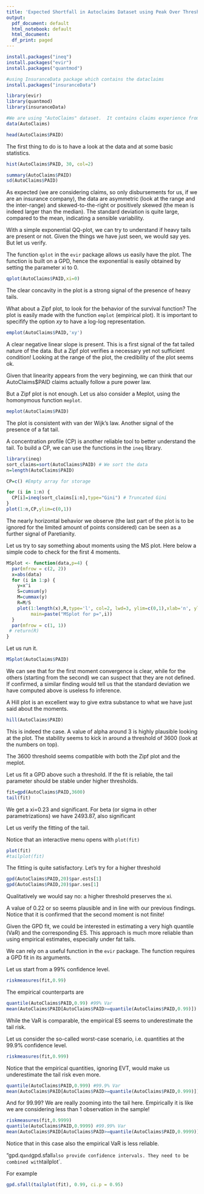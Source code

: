 ---
title: 'Expected Shortfall in Autoclaims Dataset using Peak Over Threshold'
output:
  pdf_document: default
  html_notebook: default
  html_document:
  df_print: paged
---


```{r}
install.packages("ineq")
install.packages("evir")
install.packages("quantmod")

```

```{r}
#using InsuranceData package which contains the dataclaims
install.packages("insuranceData")
```



```{r message=FALSE, warning=FALSE}

library(evir)
library(quantmod)
library(insuranceData)
```

```{r}
#We are using "AutoClaims" dataset.  It contains claims experience from a large midwestern (US)property and casualty insurer for private passenger automobile insurance. 
data(AutoClaims)
```

```{r}
head(AutoClaims$PAID)
```

The first thing to do is to have a look at the data and at some basic statistics. 

```{r}
hist(AutoClaims$PAID, 30, col=2)
```

```{r}
summary(AutoClaims$PAID)
sd(AutoClaims$PAID)
```

As expected (we are considering claims, so only disbursements for us, if we are an insurance company), the data are asymmetric (look at the range and the inter-range) and skewed-to-the-right or positively skewed (the mean is indeed larger than the median).
The standard deviation is quite large, compared to the mean, indicating a sensible variability.

With a simple exponential QQ-plot, we can try to understand if heavy tails are present or not. Given the things we have just seen, we would say yes. But let us verify.

The function `qplot` in the `evir` package allows us easily have the plot. The function is built on a GPD, hence the exponential is easily obtained by setting the parameter xi to 0.

```{r}
qplot(AutoClaims$PAID,xi=0)
```

The clear concavity in the plot is a strong signal of the presence of heavy tails.

What about a Zipf plot, to look for the behavior of the survival function?
The plot is easily made with the function `emplot` (empirical plot). It is important to specifify the option *xy* to have a log-log representation.

```{r}
emplot(AutoClaims$PAID,'xy')
```

A clear negative linear slope is present. This is a first signal of the fat tailed nature of the data. But a Zipf plot verifies a necessary yet not sufficient condition!
Looking at the range of the plot, the credibility of the plot seems ok. 

Given that linearity appears from the very beginning, we can think that our AutoClaims$PAID claims actually follow a pure power law.

But a Zipf plot is not enough. Let us also consider a Meplot, using the homonymous function `meplot`.

```{r}
meplot(AutoClaims$PAID)
```

The plot is consistent with van der Wijk's law. Another signal of the presence of a fat tail.

A concentration profile (CP) is another reliable tool to better understand the tail.
To build a CP, we can use the functions in the `ineq` library.

```{r}
library(ineq)
sort_claims=sort(AutoClaims$PAID) # We sort the data
n=length(AutoClaims$PAID)

CP=c() #Empty array for storage

for (i in 1:n) {
  CP[i]=ineq(sort_claims[i:n],type="Gini") # Truncated Gini
}
plot(1:n,CP,ylim=c(0,1)) 
```

The nearly horizontal behavior we observe (the last part of the plot is to be ignored for the limited amount of points considered) can be seen as a further signal of Paretianity.

Let us try to say something about moments using the MS plot.
Here below a simple code to check for the first 4 moments.

```{r}
MSplot <- function(data,p=4) {
  par(mfrow = c(2, 2)) 
  x=abs(data)
  for (i in 1:p) {
    y=x^i
    S=cumsum(y)
    M=cummax(y)
    R=M/S
    plot(1:length(x),R,type='l', col=2, lwd=3, ylim=c(0,1),xlab='n', ylab='Rn', 
         main=paste("MSplot for p=",i))
  }
  par(mfrow = c(1, 1)) 
 # return(R)
}
```

Let us run it.

```{r}
MSplot(AutoClaims$PAID)
```

We can see that for the first moment convergence is clear, while for the others (starting from the second) we can suspect that they are not defined.
If confirmed, a similar finding would tell us that the standard deviation we have computed above is useless fo inference.

A Hill plot is an excellent way to give extra substance to what we have just said about the moments.


```{r}
hill(AutoClaims$PAID)
```


This is indeed the case. A value of alpha around 3 is highly plausible looking at the plot. The stability seems to kick in around a threshold of 3600 (look at the numbers on top). 

The 3600 threshold seems compatible with both the Zipf plot and the meplot.

Let us fit a GPD above such a threshold. If the fit is reliable, the tail parameter should be stable under higher thresholds.



```{r}
fit=gpd(AutoClaims$PAID,3600)
tail(fit)
```

We get a xi=0.23 and significant. For beta (or sigma in other parametrizations) we have 2493.87, also significant 

Let us verify the fitting of the tail. 

Notice that an interactive menu opens with `plot(fit)` 

```{r}
plot(fit)
#tailplot(fit)
```

The fitting is quite satisfactory.
Let's try for a higher threshold


```{r}
gpd(AutoClaims$PAID,20)$par.ests[1]
gpd(AutoClaims$PAID,20)$par.ses[1]
```

Qualitatively we would say no: a higher threshold preserves the xi.

A value of 0.22 or so seems plausible and in line with our previous findings.
Notice that it is confirmed that the second moment is not finite!

Given the GPD fit, we could be interested in estimating a very high quantile (VaR) and the corresponding ES. This approach is much more reliable than using empirical estimates, especially under fat tails.

We can rely on a useful function in the `evir` package. The function requires a GPD fit in its arguments.

Let us start from a 99% confidence level.

```{r}
riskmeasures(fit,0.99)
```
The empirical counterparts are

```{r}
quantile(AutoClaims$PAID,0.99) #99% Var
mean(AutoClaims$PAID[AutoClaims$PAID>=quantile(AutoClaims$PAID,0.99)]) #99% ES
```

While the VaR is comparable, the empirical ES seems to underestimate the tail risk.

Let us consider the so-called worst-case scenario, i.e. quantities at the 99.9% confidence level.

```{r}
riskmeasures(fit,0.999)
```

Notice that the empirical quantities, ignoring EVT, would make us underestimate the tail risk even more.

```{r}
quantile(AutoClaims$PAID,0.999) #99.9% Var
mean(AutoClaims$PAID[AutoClaims$PAID>=quantile(AutoClaims$PAID,0.999)]) #99.9% ES
```



And for 99.99? We are really zooming into the tail here. Empirically it is like we are considering less than 1 observation in the sample!

```{r}
riskmeasures(fit,0.9999)
quantile(AutoClaims$PAID,0.9999) #99.99% Var
mean(AutoClaims$PAID[AutoClaims$PAID>=quantile(AutoClaims$PAID,0.9999)]) #99.99% ES
```
Notice that in this case also the empirical VaR is less reliable.


"gpd.q` and `gpd.sfall`  also provide confidence intervals. They need to be combined with `tailplot`.

For example

```{r}
gpd.sfall(tailplot(fit), 0.99, ci.p = 0.95)
```



